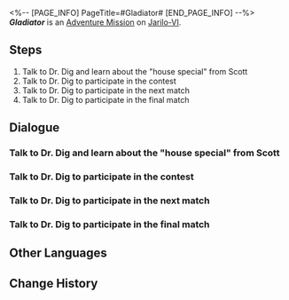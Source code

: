 <%-- [PAGE_INFO]
PageTitle=#Gladiator#
[END_PAGE_INFO] --%>
{{Stub|Dialogue.}}
{{Mission Infobox
|id            = 2010720
|title         = 
|image         = <!--Mission Gladiator.png-->
|type          = Adventure
|event_name    = 
|chapter       = 
|requirements  = 
* [[Adventure Mission]] ''[[Ring and Stage II]]'' completed
* Reach [[Trailblaze Level]] 21
|summary       = You have fought your way to the top and secured the championship for the Fight Club in Boulder Town.
|characters    = Dr. Dig; Trailblazer
|startLocation = [[Jarilo-VI]] - [[Boulder Town]]
|world         = Jarilo-VI
|area          = Boulder Town
|prev          = Ring and Stage II
|next          = 
|exp           = 250
|credits       = 12000
|stellarJade   = 40
|other         = {{Card List|Condensed Aether*3; Shield (Item)*100}}
}}
'''''Gladiator''''' is an [[Adventure Mission]] on [[Jarilo-VI]].

==Steps==
# Talk to Dr. Dig and learn about the "house special" from Scott
# Talk to Dr. Dig to participate in the contest
# Talk to Dr. Dig to participate in the next match
# Talk to Dr. Dig to participate in the final match

<!--
==Gameplay Notes==

--><!--
==Trial Character==

-->
==Dialogue==
{{Stub Dialogue}}
{{Dialogue Start}}
:{{tx}}
{{Dialogue End}}

===Talk to Dr. Dig and learn about the "house special" from Scott===
{{Mission Description|type=adventure|location=<!--to be added-->|update|After completing Scott's assignment, he says you'll get the "house special"... But what does that mean? Go find Dr. Dig for more details.}}
{{Dialogue Start}}
:{{tx}}
{{Dialogue End}}

===Talk to Dr. Dig to participate in the contest===
{{Mission Description|type=adventure|location=<!--to be added-->|update|It looks like you're the guest boxer at the Boulder Town Fight Club, where you can participate in all kinds of events anytime during this season.<br />If you want to hone your skills in the arena, you can go to Dr. Dig, who will arrange for you to participate in fighting matches.}}
{{Dialogue Start}}
:{{tx}}
{{Dialogue End}}

===Talk to Dr. Dig to participate in the next match===
{{Mission Description|type=adventure|location=<!--to be added-->|update|Your name is now well-known in the underworld. Everyone is talking about you, an "outsider" fighter.<br />If you want to hone your skills in the arena, you can go to Dr. Dig, who will arrange for you to participate in fighting matches.}}
{{Dialogue Start}}
:{{tx}}
{{Dialogue End}}

===Talk to Dr. Dig to participate in the final match===
{{Mission Description|type=adventure|location=<!--to be added-->|update|You're invincible! Now you're 2nd on the ranking list, only one step away from becoming the season champion.<br />But who is at the top? If you're curious, you can go to Dr. Dig, who will arrange for you to participate in the final match of the season.}}
{{Dialogue Start}}
:{{tx}}
{{Dialogue End}}

==Other Languages==
{{Other Languages
|en   = Gladiator
|zhs  = 角斗士
|zht  = 角鬥士
|ja   = グラディエーター
|ko   = 검투사
|es   = Gladiador
|fr   = Gladiator
|ru   = Гладиатор
|th   = นักรบผู้กล้า
|vi   = Đấu Sĩ
|de   = Gladiator
|id   = Gladiator
|pt   = Gladiador
}}

==Change History==
{{Change History|1.0}}
